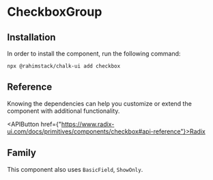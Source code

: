 
<Meta of={Stories} name="Info"/>

# CheckboxGroup

## Installation

In order to install the component, run the following command:

```shell
npx @rahimstack/chalk-ui add checkbox
```

## Reference

Knowing the dependencies can help you customize or extend the component with additional functionality.

<APIButton href={"https://www.radix-ui.com/docs/primitives/components/checkbox#api-reference"}>Radix</APIButton>

## Family

This component also uses `BasicField`, `ShowOnly`.

